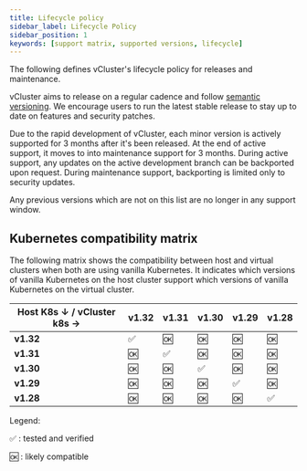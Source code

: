```yaml
---
title: Lifecycle policy
sidebar_label: Lifecycle Policy
sidebar_position: 1
keywords: [support matrix, supported versions, lifecycle]
---
```



The following defines vCluster's lifecycle policy for releases and maintenance.

vCluster aims to release on a regular cadence and follow [semantic versioning](https://semver.org/). We encourage users to run the latest stable release
to stay up to date on features and security patches.

Due to the rapid development of vCluster, each minor version is actively supported for 3 months after it's been released. At the end of
active support, it moves to into maintenance support for 3 months. During active support, any updates on the active development branch can
be backported upon request. During maintenance support, backporting is limited only to security updates.

Any previous versions which are not on this list are no longer in any support window.

<SupportedVersions />

## Kubernetes compatibility matrix

The following matrix shows the compatibility between host and virtual clusters when both are using vanilla Kubernetes. It indicates which versions of vanilla Kubernetes on the host cluster support which versions of vanilla Kubernetes on the virtual cluster.


| Host K8s ↓ / vCluster k8s → | v1.32 | v1.31 | v1.30 | v1.29 | v1.28 |
|-----------------------------|-------|-------|-------|-------|-------|
| **v1.32**                   | ✅    | 🆗    | 🆗    | 🆗    | 🆗    |
| **v1.31**                   | 🆗    | ✅    | 🆗    | 🆗    | 🆗    |
| **v1.30**                   | 🆗    | 🆗    | ✅    | 🆗    | 🆗    |
| **v1.29**                   | 🆗    | 🆗    | 🆗    | ✅    | 🆗    |
| **v1.28**                   | 🆗    | 🆗    | 🆗    | 🆗    | ✅    |



Legend:

✅ : tested and verified

🆗 : likely compatible
